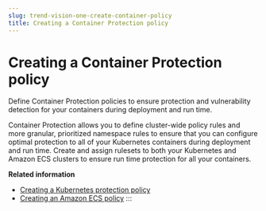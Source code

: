 ```yaml
---
slug: trend-vision-one-create-container-policy
title: Creating a Container Protection policy
---
```

# Creating a Container Protection policy

Define Container Protection policies to ensure protection and vulnerability detection for your containers during deployment and run time.

Container Protection allows you to define cluster-wide policy rules and more granular, prioritized namespace rules to ensure that you can configure optimal protection to all of your Kubernetes containers during deployment and run time. Create and assign rulesets to both your Kubernetes and Amazon ECS clusters to ensure run time protection for all your containers.

**Related information**

- [Creating a Kubernetes protection policy](kubernetes-prot-policy.md "Container Protection policies for Kubernetes clusters contain deployment, continuous, and runtime rules that you can apply to entire clusters and that you can apply directly to namespaces within clusters.")
- [Creating an Amazon ECS policy](creating-amazon-ecs-policy.md "Container Protection policies for Amazon ECS clusters contain runtime rules that you can apply to entire clusters.")
:::
